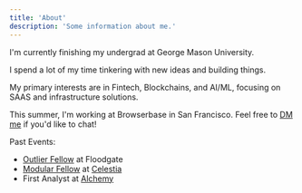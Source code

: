 ```yaml
---
title: 'About'
description: 'Some information about me.'
---
```


I'm currently finishing my undergrad at George Mason University. 

I spend a lot of my time tinkering with new ideas and building things.

My primary interests are in Fintech, Blockchains, and AI/ML, focusing on SAAS and infrastructure solutions.

This summer, I'm working at Browserbase in San Francisco. Feel free to [DM me](https://x.com/alexdphan) if you'd like to chat!

Past Events:

- [Outlier Fellow](https://www.outliers.build/) at Floodgate
- [Modular Fellow](https://blog.celestia.org/introducing-modular-fellows/) at [Celestia](https://celestia.org/)
- First Analyst at [Alchemy](https://www.alchemy.com/)